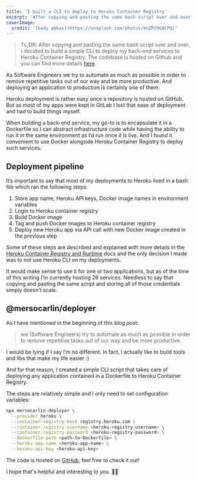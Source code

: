 ```yaml
---
title: 'I built a CLI to deploy to Heroku Container Registry'
excerpt: 'After copying and pasting the same bash script over and over, I decided to build a simple CLI to deploy my back-end services to Heroku Container Registry.'
coverImage:
  credit: '[bady abbas](https://unsplash.com/photos/knZRV9G0CPQ)'
---
```


> TL;DR: After copying and pasting the same bash script over and over, I decided to build a simple CLI to deploy my back-end services to Heroku Container Registry.
> The codebase is hosted on Github and you can find more details [here](https://github.com/mersocarlin/deployer).

As Software Engineers we try to automate as much as possible in order to remove repetitive tasks out of our way and be more productive. 
And deploying an application to production is certainly one of them.

Heroku deployment is rather easy once a repository is hosted on GitHub. 
But as most of my apps were kept in GitLab I lost that ease of deployment and had to build things myself.

When building a back-end service, my go-to is to encapsulate it in a Dockerfile so I can abstract infrastructure code while having the ability to run it in the same environment as I’d run once it is live.
And I found it convenient to use Docker alongside Heroku Container Registry to deploy such services.

## Deployment pipeline

It’s important to say that most of my deployments to Heroku lived in a bash file which ran the following steps:

1. Store app name, Heroku API keys, Docker image names in environment variables
2. Login to Heroku container registry
3. Build Docker image
4. Tag and push Docker images to Heroku container registry
5. Deploy new Heroku app via API call with new Docker image created in the previous step

Some of these steps are described and explained with more details in the [Heroku Container Registry and Runtime](https://devcenter.heroku.com/articles/container-registry-and-runtime) docs and the only decision I made was to not use Heroku CLI on my deployments.

It would make sense to use it for one or two applications, but as of the time of this writing I’m currently hosting 26 services.
Needless to say that copying and pasting the same script and storing all of those credentials simply doesn’t scale.

## @mersocarlin/deployer

As I have mentioned in the beginning of this blog post:

> we (Software Engineers) try to automate as much as possible in order to remove repetitive tasks out of our way and be more productive.

I would be lying if I say I’m no different.
In fact, I actually like to build tools and libs that make my life easier :)

And for that reason, I created a simple CLI script that takes care of deploying any application contained in a Dockerfile to Heroku Container Registry. 

The steps are relatively simple and I only need to set configuration variables:

```bash
npx mersocarlin-deployer \
  --provider heroku \
  --container-registry-host registry.heroku.com \
  --container-registry-username <heroku-registry-username> \
  --container-registry-password <heroku-registry-password> \
  --dockerfile-path <path-to-Dockerfile> \
  --heroku-app-name <heroku-app-name> \
  --heroku-api-key <heroku-api-key>
```

The code is hosted on [GitHub](https://github.com/mersocarlin/deployer), feel free to check it out! 

I hope that's helpful and interesting to you. 👋🏼
